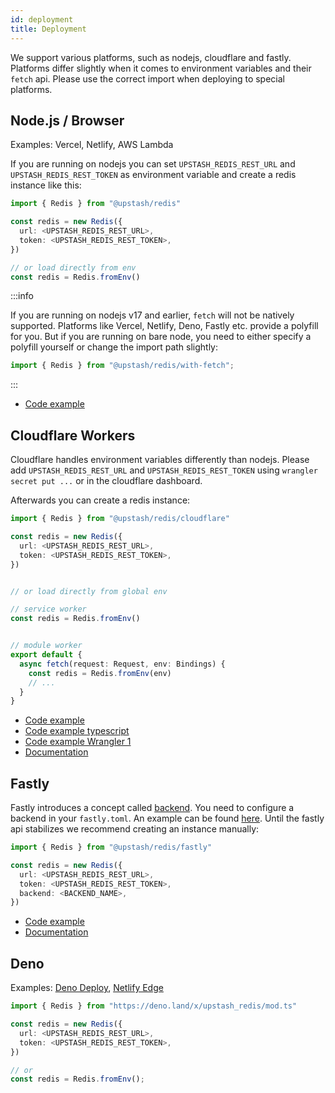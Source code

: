 ```yaml
---
id: deployment
title: Deployment
---
```


We support various platforms, such as nodejs, cloudflare and fastly. Platforms
differ slightly when it comes to environment variables and their `fetch` api.
Please use the correct import when deploying to special platforms.

## Node.js / Browser

Examples: Vercel, Netlify, AWS Lambda

If you are running on nodejs you can set `UPSTASH_REDIS_REST_URL` and
`UPSTASH_REDIS_REST_TOKEN` as environment variable and create a redis instance
like this:

```ts
import { Redis } from "@upstash/redis"

const redis = new Redis({
  url: <UPSTASH_REDIS_REST_URL>,
  token: <UPSTASH_REDIS_REST_TOKEN>,
})

// or load directly from env
const redis = Redis.fromEnv()
```

:::info

If you are running on nodejs v17 and earlier, `fetch` will not be natively
supported. Platforms like Vercel, Netlify, Deno, Fastly etc. provide a polyfill
for you. But if you are running on bare node, you need to either specify a
polyfill yourself or change the import path slightly:

```typescript
import { Redis } from "@upstash/redis/with-fetch";
```

:::

- [Code example](https://github.com/upstash/upstash-redis/blob/main/examples/nodejs)

## Cloudflare Workers

Cloudflare handles environment variables differently than nodejs. Please add
`UPSTASH_REDIS_REST_URL` and `UPSTASH_REDIS_REST_TOKEN` using
`wrangler secret put ...` or in the cloudflare dashboard.

Afterwards you can create a redis instance:

```ts
import { Redis } from "@upstash/redis/cloudflare"

const redis = new Redis({
  url: <UPSTASH_REDIS_REST_URL>,
  token: <UPSTASH_REDIS_REST_TOKEN>,
})


// or load directly from global env

// service worker
const redis = Redis.fromEnv()


// module worker
export default {
  async fetch(request: Request, env: Bindings) {
    const redis = Redis.fromEnv(env)
    // ...
  }
}
```

- [Code example](https://github.com/upstash/upstash-redis/tree/main/examples/cloudflare-workers)
- [Code example typescript](https://github.com/upstash/upstash-redis/tree/main/examples/cloudflare-workers-with-typescript)
- [Code example Wrangler 1](https://github.com/upstash/upstash-redis/tree/main/examples/cloudflare-workers-with-wrangler-1)
- [Documentation](https://docs.upstash.com/redis/tutorials/cloudflare_workers_with_redis)

## Fastly

Fastly introduces a concept called
[backend](https://developer.fastly.com/reference/api/services/backend/). You
need to configure a backend in your `fastly.toml`. An example can be found
[here](https://github.com/upstash/upstash-redis/blob/main/examples/fastly/fastly.toml).
Until the fastly api stabilizes we recommend creating an instance manually:

```ts
import { Redis } from "@upstash/redis/fastly"

const redis = new Redis({
  url: <UPSTASH_REDIS_REST_URL>,
  token: <UPSTASH_REDIS_REST_TOKEN>,
  backend: <BACKEND_NAME>,
})
```

- [Code example](https://github.com/upstash/upstash-redis/tree/main/examples/fastly)
- [Documentation](https://blog.upstash.com/fastly-compute-edge-with-redis)

## Deno

Examples: [Deno Deploy](https://deno.com/deploy),
[Netlify Edge](https://www.netlify.com/products/edge/)

```ts
import { Redis } from "https://deno.land/x/upstash_redis/mod.ts"

const redis = new Redis({
  url: <UPSTASH_REDIS_REST_URL>,
  token: <UPSTASH_REDIS_REST_TOKEN>,
})

// or
const redis = Redis.fromEnv();
```
